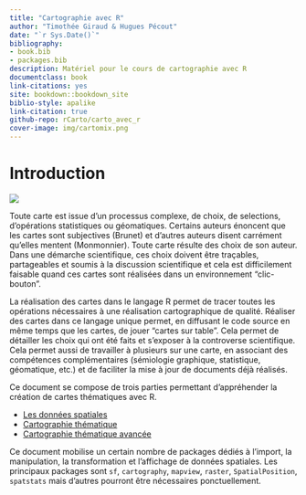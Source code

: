 ```yaml
--- 
title: "Cartographie avec R"
author: "Timothée Giraud & Hugues Pécout"
date: "`r Sys.Date()`"
bibliography:
- book.bib
- packages.bib
description: Matériel pour le cours de cartographie avec R
documentclass: book
link-citations: yes
site: bookdown::bookdown_site
biblio-style: apalike
link-citation: true
github-repo: rCarto/carto_avec_r
cover-image: img/cartomix.png
---
```





# Introduction {-}
![](img/cartomix.png)


Toute carte est issue d’un processus complexe, de choix, de selections, d’opérations statistiques ou géomatiques. Certains auteurs énoncent que les cartes sont subjectives (Brunet) et d’autres auteurs disent carrément qu'elles mentent (Monmonnier). Toute carte résulte des choix de son auteur. Dans une démarche scientifique, ces choix doivent être traçables, partageables et soumis à la discussion scientifique et cela est difficilement faisable quand ces cartes sont réalisées dans un environnement “clic-bouton”.

La réalisation des cartes dans le langage R permet de tracer toutes les opérations nécessaires à une réalisation cartographique de qualité. Réaliser des cartes dans ce langage unique permet, en diffusant le code source en même temps que les cartes, de jouer “cartes sur table”. Cela permet de détailler les choix qui ont été faits et s’exposer à la controverse scientifique. Cela permet aussi de travailler à plusieurs sur une carte, en associant des compétences complémentaires (sémiologie graphique, statistique, géomatique, etc.) et de faciliter la mise à jour de documents déjà réalisés.


Ce document se compose de trois parties permettant d'appréhender la création de cartes thématiques avec R. 

- [Les données spatiales](#chapitre1) 
- [Cartographie thématique](#chapitre2)   
- [Cartographie thématique avancée](#chapitre3)  

Ce document mobilise un certain nombre de packages dédiés à l'import, la manipulation, la transformation et l'affichage de données spatiales. Les principaux packages sont `sf`, `cartography`, `mapview`, `raster`, `SpatialPosition`, `spatstats` mais d'autres pourront être nécessaires ponctuellement. 








